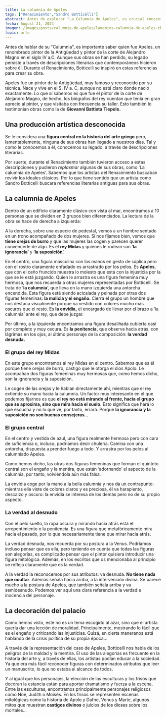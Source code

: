 ```yaml
---
title: La calumnia de Apeles
tags: ["Renacimiento","Sandro Botticelli"]
abstract: Antes de explorar "La Calumnia de Apeles", es crucial conocer a Apeles, un renombrado pintor de la Antigüedad y pintor de la corte de Alejandro Magno en el siglo IV a.C. Aunque sus obras se han perdido, su legado persiste a través de descripciones literarias. Durante el Renacimiento, Botticelli se inspiró en estas referencias para crear su obra.
fecha: August 21, 2024
imagen: /images/posts/calumnia-de-apeles/lamenina-calumnia-de-apeles-thumbnail.webp
topic: arte
---
```


Antes de hablar de su "Calumnia", es importante saber quien fue Apeles, un renombrado pintor de la Antigüedad y pintor de la corte de Alejandro Magno en el siglo IV a.C. Aunque sus obras se han perdido, su legado persiste a través de descripciones literarias que contemporáneos hicieron sobre él. Durante el Renacimiento, Botticelli se inspiró en estas referencias para crear su obra.

Apeles fue un pintor de la Antigüedad, muy famoso y reconocido por su técnica. Nace y vive en el S. IV a. C, aunque no está claro donde nació exactamente. Lo que sí sabemos es que fue el pintor de la corte de Alejandro Magno, de hecho, los biógrafos del rey cuentan que tenía en gran aprecio al pintor, y que visitaba con frecuencia su taller. Esto también lo testimonian obras como la de **Giovanni Battista Tiepolo.** 

<PostImage
  src="/images/posts/calumnia-de-apeles/lamenina-calumnia-de-apeles-01.webp"
  alt="G. B. Tiepolo, Alejandro el Grande visita a Apeles mientras está pintando a Campaspe (c.1725)"
  caption="G. B. Tiepolo, Alejandro el Grande visita a Apeles mientras está pintando a Campaspe (c.1725)"
  orientation="horizontal"
/>
## Una producción artística desconocida

Se le considera una **figura central en la historia del arte griego** pero, lamentablemente, ninguna de sus obras han llegado a nuestros días. Tal y como le conocemos a él, conocemos su legado: a través de descripciones literarias. 

Por suerte, durante el Renacimiento también tuvieron acceso a estas descripciones y pudieron *replasmar* algunas de sus obras, como ‘La calumnia de Apeles’. Sabemos que los artistas del Renacimiento buscaban revivir los ideales clásicos. Por lo que tiene sentido que un artista como Sandro Botticelli buscara referencias literarias antiguas para sus obras.

## La calumnia de Apeles

Dentro de un edificio claramente clásico con vista al mar, encontramos a 10 personas que se dividen en 3 grupos bien diferenciados. La lectura de la obra se hace de derecha a izquierda:

<PostImage
  src="/images/posts/calumnia-de-apeles/lamenina-calumnia-de-apeles-02.webp"
  alt="Sandro Botticelli, La calumnia de Apeles (1495)"
  caption="Sandro Botticelli, La calumnia de Apeles (1495)"
  orientation="horizontal"
/>
A la derecha, sobre una especie de pedestal, vemos a un hombre sentado en un trono acompañado de dos mujeres. Si nos fijamos bien, vemos que **tiene orejas de burro** y que las mujeres las cogen y parecen querer convencerle de algo. Es el **rey Midas** y quienes le rodean son ‘**la ignorancia**’ y ‘**la suposición**’.

En el centro, una figura masculina con las manos en gesto de súplica pero con el rostro claramente enfadado es arrastrado por los pelos. Es **Apeles**, que con el ceño fruncido muestra lo molesto que está con la injusticia por la que se le está juzgando. Quien le arrastra es una figura femenina muy hermosa, que nos recuerda a otras mujeres representadas por Botticelli. Se trata de ‘**la calumnia**’, que lleva en la mano izquierda una antorcha encendida. Esta figura está siendo acicalada y peinada por otras dos figuras femeninas: **la malicia y el engaño**. Cierra el grupo un hombre que nos destaca visualmente porque va vestido con colores mucho más oscuros que el resto. Es **la envidia,** el encargado de llevar por el brazo a ‘la calumnia’ ante el rey, que debe juzgar.

Por último, a la izquierda encontramos una figura desaliñada cubierta casi por completo y muy oscura. Es **la penitencia,** que observa hacia atrás, con lágrimas en los ojos, al último personaje de la composición: **la verdad desnuda.**

### El grupo del rey Midas

<PostImage
  src="/images/posts/calumnia-de-apeles/lamenina-calumnia-de-apeles-03.webp"
  alt="Detalle de la obra"
  caption="Detalle de la obra"
  orientation="vertical"
/>
En este grupo encontramos al rey Midas en el centro. Sabemos que es él porque tiene orejas de burro, castigo que le otorga el dios Apolo. Le acompañan dos figuras femeninas muy hermosas que, como hemos dicho, son la ignorancia y la suposición. 

Le cogen de las orejas y le hablan directamente ahí, mientras que el rey extiende su mano hacia la calumnia. Un factor muy interesante en el que podemos fijarnos es que **el rey no está mirando al frente, hacia el grupo que se aproxima, sino que mira hacia el suelo**. Esto significa que hará lo que escucha y no lo que ve, por tanto, errará. Porque **la ignorancia y la suposición no son buenas consejeras**…

### El grupo central

<PostImage
  src="/images/posts/calumnia-de-apeles/lamenina-calumnia-de-apeles-04.webp"
  alt="Detalle de la obra"
  caption="Detalle de la obra"
  orientation="vertical"
/>
En el centro y vestida de azul, una figura realmente hermosa pero con cara de suficiencia o, incluso, podríamos decir chulería. Camina con una antorcha, dispuesta a prender fuego a todo. Y arrastra por los pelos al calumniado Apeles.

Como hemos dicho, las otras dos figuras femeninas que forman el quinteto central son el engaño y la mentira, que están ‘adornando’ el aspecto de la calumnia, por tanto, volviéndola aún más falsa.

La envidia coge por la mano a la bella calumnia y nos da un contrapunto: mientras ella viste de colores claros y es preciosa, él va harapiento, descalzo y oscuro: la envidia se interesa de los demás pero no de su propio aspecto.

### La verdad al desnudo

<PostImage
  src="/images/posts/calumnia-de-apeles/lamenina-calumnia-de-apeles-05.webp"
  alt="Detalle de la obra"
  caption="Detalle de la obra"
  orientation="vertical"
/>
Con el pelo suelto, la ropa oscura y mirando hacia atrás está el arrepentimiento o la penitencia. Es una figura que metafóricamente mira hacia el pasado, por lo que necesariamente tiene que mirar hacia atrás.

La verdad desnuda, nos recuerda por su postura a la Venus. Podríamos incluso pensar que es ella, pero teniendo en cuenta que todas las figuras son alegorías, es complicado pensar que el pintor quisiera introducir una figura mitológica. Además, en los escritos que os mencionaba al principio se refleja claramente que es la verdad.

A la verdad la reconocemos por sus atributos: va desnuda. **No tiene nada que ocultar**. Además señala hacia arriba, a la intervención divina. Se parece mucho a la postura de Apeles, que también señala arriba y va semidesnudo. Podemos ver aquí una clara referencia a la verdad e inocencia del personaje.

## La decoración del palacio

Como hemos visto, este no es un tema escogido al azar, sino que el artista quería dar una lección de moralidad. Principalmente, mostrando lo fácil que es el engaño y criticando las injusticias. Quizá, en cierta maneranos está hablando de la crisis política de su propia época…

A través de la representación del caso de Apeles, Botticelli nos habla de los peligros de la maldad y la mentira. El uso de las alegorías es frecuente en la historia del arte y, a través de ellas, los artistas podían educar a la sociedad. Ya que era más fácil reconocer figuras con determinados atributos que leer un manuscrito, lo que no estaba al alcance de todos.

Y al igual que los personajes, la elección de las esculturas y los frisos que decoran la estancia están para aportar dramatismo y fuerza a la escena. Entre las esculturas, encontramos principalmente personajes religiosos como Noé, Judith o Moisés. En los frisos se representen escenas mitológicas como la historia de Apolo y Dafne, Venus y Marte, algunos mitos que muestran **castigos divinos** o juicios de los dioses sobre los mortales…